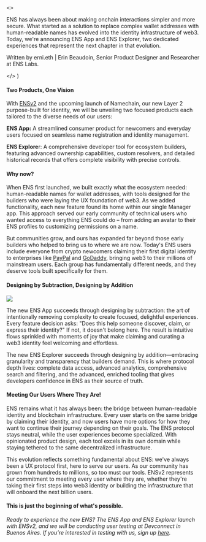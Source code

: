
  <>
    <LoopingVideo src="/assets/blog/ens-app-explorer-introduction/animation.webm" />
    <p className='font-sans font-normal'>
      ENS has always been about making onchain interactions simpler and more secure. What started as a solution to replace complex wallet addresses with human-readable names has evolved into the identity infrastructure of web3. Today, we're announcing ENS App and ENS Explorer, two dedicated experiences that represent the next chapter in that evolution.
    </p>
    <p className='font-normal italic'>
      Written by erni.eth | Erin Beaudoin, Senior Product Designer and Researcher at ENS Labs.
    </p>
  </>
)

#### Two Products, One Vision	

With [ENSv2](/ensv2) and the upcoming launch of Namechain, our new Layer 2 purpose-built for identity, we will be unveiling two focused products each tailored to the diverse needs of our users: 

**ENS App:** A streamlined consumer product for newcomers and everyday users focused on seamless name registration and identity management.

**ENS Explore**r: A comprehensive developer tool for ecosystem builders, featuring advanced ownership capabilities, custom resolvers, and detailed historical records that offers complete visibility with precise controls.

#### Why now?

When ENS first launched, we built exactly what the ecosystem needed: human-readable names for wallet addresses, with tools designed for the builders who were laying the UX foundation of web3. As we added functionality, each new feature found its home within our single Manager app. This approach served our early community of technical users who wanted access to everything ENS could do – from adding an avatar to their ENS profiles to customizing permissions on a name. 

<LoopingVideo src="/assets/blog/ens-app-explorer-introduction/animation-2.webm" />

But communities grow, and ours has expanded far beyond those early builders who helped to bring us to where we are now. Today's ENS users include everyone from crypto newcomers claiming their first digital identity to enterprises like [PayPal](https://ens.domains/ecosystem/paypal) and [GoDaddy](https://ens.domains/ecosystem/godaddy), bringing web3 to their millions of mainstream users. Each group has fundamentally different needs, and they deserve tools built specifically for them.

#### Designing by Subtraction, Designing by Addition

![](./paths.webp)

The new ENS App succeeds through designing by subtraction: the art of intentionally removing complexity to create focused, delightful experiences. Every feature decision asks: "Does this help someone discover, claim, or express their identity?" If not, it doesn't belong here. The result is intuitive flows sprinkled with moments of joy that make claiming and curating a web3 identity feel welcoming and effortless. 

The new ENS Explorer succeeds through designing by addition—embracing granularity and transparency that builders demand. This is where protocol depth lives: complete data access, advanced analytics, comprehensive search and filtering, and the advanced, enriched tooling that gives developers confidence in ENS as their source of truth.

#### Meeting Our Users Where They Are!

ENS remains what it has always been: the bridge between human-readable identity and blockchain infrastructure. Every user starts on the same bridge by claiming their identity, and now users have more options for how they want to continue their journey depending on their goals. The ENS protocol stays neutral, while the user experiences become specialized. With opinionated product design, each tool excels in its own domain while staying tethered to the same decentralized infrastructure. 

This evolution reflects something fundamental about ENS: we've always been a UX protocol first, here to serve our users. As our community has grown from hundreds to millions, so too must our tools. ENSv2 represents our commitment to meeting every user where they are, whether they're taking their first steps into web3 identity or building the infrastructure that will onboard the next billion users.

#### This is just the beginning of what's possible.

*Ready to experience the new ENS? The ENS App and ENS Explorer launch with ENSv2, and we will be conducting user testing at Devconnect in Buenos Aires. If you’re interested in testing with us, sign up [here](https://docs.google.com/forms/d/1irvbAO8CuS4hvF_f52YP78pl6iCYO88BHTmKuUZM9Bs/edit).*
